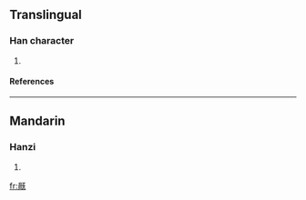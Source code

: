 ==Translingual==
===Han character===
{{Han char|rn=71|rad=无|as=09|sn=13|four=|canj=月月一女山 (BBMVU)}}
# {{defn|Han|sort=无09}}
====References====
{{Han ref|kx=0485.350|dkj=13730|dj=0848.120|hdz=21148.070|uh=65E4|ud=26084}}

----
==Mandarin==
===Hanzi===
{{cmn-hanzi|pin=[[huò]] ([[huo4]]), [[mì]] ([[mi4]])|wg=huo<sup>4</sup>, mi<sup>4</sup>}}
# {{defn|Mandarin}}

[[fr:旤]]